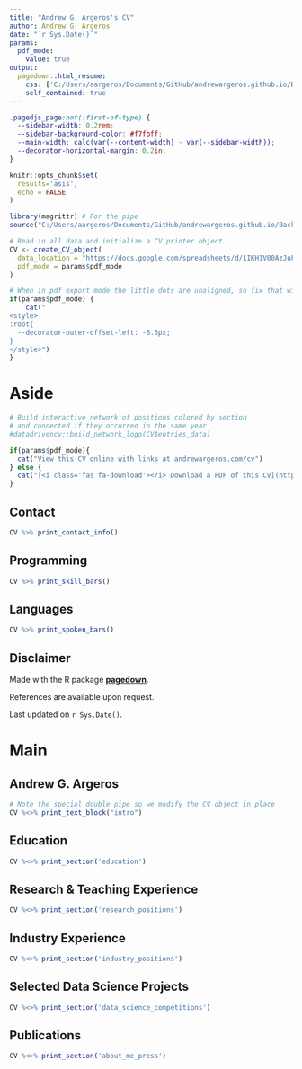 ```yaml
---
title: "Andrew G. Argeros's CV"
author: Andrew G. Argeros
date: "`r Sys.Date()`"
params:
  pdf_mode:
    value: true
output:
  pagedown::html_resume:
    css: ['C:/Users/aargeros/Documents/GitHub/andrewargeros.github.io/Back End Code/dd_cv.css', 'resume']
    self_contained: true
---
```


```css
.pagedjs_page:not(:first-of-type) {
  --sidebar-width: 0.2rem;
  --sidebar-background-color: #f7fbff;
  --main-width: calc(var(--content-width) - var(--sidebar-width));
  --decorator-horizontal-margin: 0.2in;
}
```

```r
knitr::opts_chunk$set(
  results='asis', 
  echo = FALSE
)

library(magrittr) # For the pipe
source("C:/Users/aargeros/Documents/GitHub/andrewargeros.github.io/Back End Code/cv_printing_functions.r")

# Read in all data and initialize a CV printer object
CV <- create_CV_object(
  data_location = "https://docs.google.com/spreadsheets/d/1IKH1V00AzJuF0vuKcjdQx_4N7e7apqaQv9jBzubm2vA/edit?usp=sharing",  
  pdf_mode = params$pdf_mode
)

```


```r
# When in pdf export mode the little dots are unaligned, so fix that with some conditional CSS.
if(params$pdf_mode) {
    cat("
<style>
:root{
  --decorator-outer-offset-left: -6.5px;
}
</style>")
}
```


Aside
================================================================================

```r
# Build interactive network of positions colored by section
# and connected if they occurred in the same year
#datadrivencv::build_network_logo(CV$entries_data)
```


```r
if(params$pdf_mode){
  cat("View this CV online with links at andrewargeros.com/cv")
} else {
  cat("[<i class='fas fa-download'></i> Download a PDF of this CV](https://github.com/andrewargeros/andrewargeros.github.io/raw/master/argeros_cv.pdf)")
}
```

Contact {#contact}
--------------------------------------------------------------------------------

```r
CV %>% print_contact_info()
```



Programming {#skills}
--------------------------------------------------------------------------------

```r
CV %>% print_skill_bars()
```


Languages {#lskills}
--------------------------------------------------------------------------------

```r
CV %>% print_spoken_bars()
```

Disclaimer {#disclaimer}
--------------------------------------------------------------------------------

Made with the R package [**pagedown**](https://github.com/rstudio/pagedown).

References are available upon request.

Last updated on `r Sys.Date()`.



Main
================================================================================

Andrew G. Argeros {#title}
--------------------------------------------------------------------------------

```r
# Note the special double pipe so we modify the CV object in place
CV %<>% print_text_block("intro") 
```



Education {data-icon=graduation-cap data-concise=true}
--------------------------------------------------------------------------------

```r
CV %<>% print_section('education')
```


Research & Teaching Experience {data-icon=laptop}
--------------------------------------------------------------------------------

```r
CV %<>% print_section('research_positions')
```


Industry Experience {data-icon=suitcase}
--------------------------------------------------------------------------------

```r
CV %<>% print_section('industry_positions')
```

<!-- These breaks just force a new page so section doesnt get cut off -->
\newpage

Selected Data Science Projects {data-icon=chart-line}
--------------------------------------------------------------------------------

```r
CV %<>% print_section('data_science_competitions')
```


Publications {data-icon=newspaper}
--------------------------------------------------------------------------------

```r
CV %<>% print_section('about_me_press')
```

<!--

```r
CV %<>% print_links()
```

-->